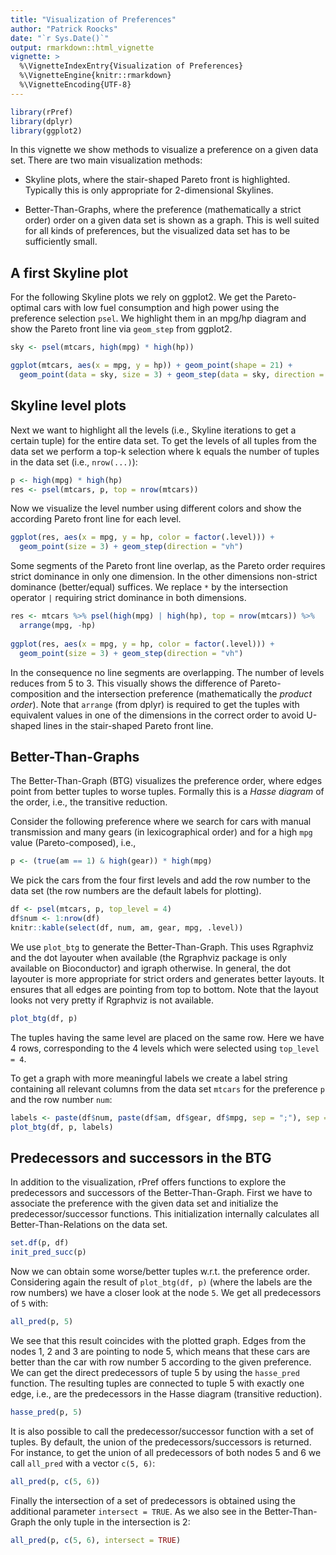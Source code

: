 ```yaml
---
title: "Visualization of Preferences"
author: "Patrick Roocks"
date: "`r Sys.Date()`"
output: rmarkdown::html_vignette
vignette: >
  %\VignetteIndexEntry{Visualization of Preferences}
  %\VignetteEngine{knitr::rmarkdown}
  %\VignetteEncoding{UTF-8}
---
```


```r
library(rPref)
library(dplyr)
library(ggplot2)
```

In this vignette we show methods to visualize a preference on a given data set. There are two main visualization methods:

* Skyline plots, where the stair-shaped Pareto front is highlighted. Typically this is only appropriate for 2-dimensional Skylines.

* Better-Than-Graphs, where the preference (mathematically a strict order) order on a given data set is shown as a graph. This is well suited for all kinds of preferences, but the visualized data set has to be sufficiently small.

## A first Skyline plot

For the following Skyline plots we rely on ggplot2. We get the Pareto-optimal cars with low fuel consumption and high power using the preference selection `psel`. We highlight them in an mpg/hp diagram and show the Pareto front line via `geom_step` from ggplot2.

```r
sky <- psel(mtcars, high(mpg) * high(hp))

ggplot(mtcars, aes(x = mpg, y = hp)) + geom_point(shape = 21) + 
  geom_point(data = sky, size = 3) + geom_step(data = sky, direction = "vh") 
```

## Skyline level plots

Next we want to highlight all the levels (i.e., Skyline iterations to get a certain tuple) for the entire data set. To get the levels of all tuples from the data set we perform a top-k selection where k equals the number of tuples in the data set (i.e., `nrow(...)`):

```r
p <- high(mpg) * high(hp)
res <- psel(mtcars, p, top = nrow(mtcars))
```

Now we visualize the level number using different colors and show the according Pareto front line for each level.

```r
ggplot(res, aes(x = mpg, y = hp, color = factor(.level))) +
  geom_point(size = 3) + geom_step(direction = "vh") 
```

Some segments of the Pareto front line overlap, as the Pareto order requires strict dominance in only one dimension. In the other dimensions non-strict dominance (better/equal) suffices. We replace `*` by the intersection operator `|` requiring strict dominance in both dimensions.

```r
res <- mtcars %>% psel(high(mpg) | high(hp), top = nrow(mtcars)) %>%
  arrange(mpg, -hp)
  
ggplot(res, aes(x = mpg, y = hp, color = factor(.level))) +
  geom_point(size = 3) + geom_step(direction = "vh") 
```

In the consequence no line segments are overlapping. The number of levels reduces from 5 to 3. This visually shows the difference of Pareto-composition and the intersection preference (mathematically the *product order*). Note that `arrange` (from dplyr) is required to get the tuples with equivalent values in one of the dimensions in the correct order to avoid U-shaped lines in the stair-shaped Pareto front line.

## Better-Than-Graphs

The Better-Than-Graph (BTG) visualizes the preference order, where edges point from better tuples to worse tuples. Formally this is a *Hasse diagram* of the order, i.e., the transitive reduction.

Consider the following preference where we search for cars with manual transmission and many gears (in lexicographical order) and for a high `mpg` value (Pareto-composed), i.e.,

```r
p <- (true(am == 1) & high(gear)) * high(mpg)
```

We pick the cars from the four first levels and add the row number to the data set (the row numbers are the default labels for plotting).

```r
df <- psel(mtcars, p, top_level = 4)
df$num <- 1:nrow(df)
knitr::kable(select(df, num, am, gear, mpg, .level))
``` 

We use `plot_btg` to generate the Better-Than-Graph. This uses Rgraphviz and the dot layouter when available (the Rgraphviz package is only available on Bioconductor) and igraph otherwise. In general, the dot layouter is more appropriate for strict orders and generates better layouts. It ensures that all edges are pointing from top to bottom. Note that the layout looks not very pretty if Rgraphviz is not available.

```r
plot_btg(df, p)
```

The tuples having the same level are placed on the same row. Here we have 4 rows, corresponding to the 4 levels which were selected using `top_level = 4`. 

To get a graph with more meaningful labels we create a label string containing all relevant columns from the data set `mtcars` for the preference `p` and the row number `num`:

```r
labels <- paste(df$num, paste(df$am, df$gear, df$mpg, sep = ";"), sep = ": ")
plot_btg(df, p, labels)
```


## Predecessors and successors in the BTG

In addition to the visualization, rPref offers functions to explore the predecessors and successors of the Better-Than-Graph. First we have to associate the preference with the given data set and initialize the predecessor/successor functions. This initialization internally calculates all Better-Than-Relations on the data set.

```r
set.df(p, df)
init_pred_succ(p)
```

Now we can obtain some worse/better tuples w.r.t. the preference order. Considering again the result of `plot_btg(df, p)` (where the labels are the row numbers) we have a closer look at the node `5`. We get all predecessors of `5` with:

```r
all_pred(p, 5)
```

We see that this result coincides with the plotted graph. Edges from the nodes 1, 2 and 3 are pointing to node 5, which means that these cars are better than the car with row number 5 according to the given preference. We can get the direct predecessors of tuple 5 by using the `hasse_pred` function. The resulting tuples are connected to tuple 5 with exactly one edge, i.e., are the predecessors in the Hasse diagram (transitive reduction).

```r
hasse_pred(p, 5)
```

It is also possible to call the predecessor/successor function with a set of tuples. By default, the union of the predecessors/successors is returned. For instance, to get the union of all predecessors of both nodes 5 and 6 we call `all_pred` with a vector `c(5, 6)`:

```r
all_pred(p, c(5, 6))
```

Finally the intersection of a set of predecessors is obtained using the additional parameter `intersect = TRUE`. As we also see in the Better-Than-Graph the only tuple in the intersection is 2: 

```r
all_pred(p, c(5, 6), intersect = TRUE)
```
